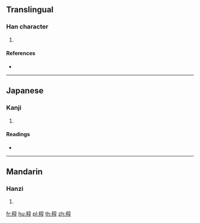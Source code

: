 {{character info/new}}
==Translingual==

===Han character===
{{Han char|rn=115|rad=禾|as=08|sn=13|four=20947|canj=HDYRD}}

# {{defn|Han|sort=禾08}}

====References====
* {{Han ref|kx=0854.350|dkj=25108|dj=1280.020|hdz=42615.070|uh=7A15|ud=31253|bh=DEFC|bd=57084}}

----

==Japanese==

===Kanji===
{{ja-kanji|grade=|rs=禾08}}

# {{defn|lang=ja|sort=禾08}}

====Readings====
* {{ja-readings|on=[[しゅん]] (shun)|kun=[[わらたば]] (warataba)|nanori=}}

----

==Mandarin==

===Hanzi===
{{cmn-hanzi|pin=[[zhùn]] ([[zhun4]])|wg=chun<sup>4</sup>}}

# {{defn|lang=cmn|sort=禾08}}

[[fr:稕]]
[[hu:稕]]
[[pl:稕]]
[[th:稕]]
[[zh:稕]]